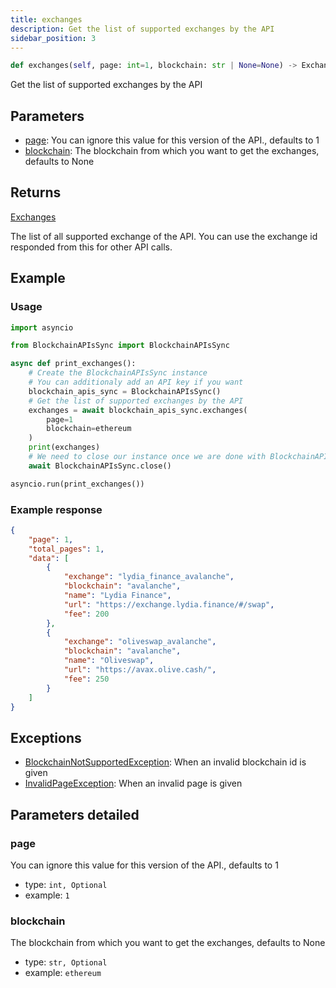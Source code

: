 ```yaml
---
title: exchanges
description: Get the list of supported exchanges by the API
sidebar_position: 3
---
```



```py
def exchanges(self, page: int=1, blockchain: str | None=None) -> Exchanges:
```
Get the list of supported exchanges by the API

## Parameters

 - [page](#page): You can ignore this value for this version of the API., defaults to 1
 - [blockchain](#blockchain): The blockchain from which you want to get the exchanges, defaults to None

## Returns

<CodeBlock language="python">
    <a href="/docs/python-sdk/models/Exchanges">Exchanges</a>
</CodeBlock>

The list of all supported exchange of the API.
You can use the exchange id responded from this for other API calls.


## Example

### Usage

```py
import asyncio

from BlockchainAPIsSync import BlockchainAPIsSync

async def print_exchanges():
    # Create the BlockchainAPIsSync instance
    # You can additionaly add an API key if you want
    blockchain_apis_sync = BlockchainAPIsSync()
    # Get the list of supported exchanges by the API
    exchanges = await blockchain_apis_sync.exchanges(
        page=1
        blockchain=ethereum
    )
    print(exchanges)
    # We need to close our instance once we are done with BlockchainAPIs
    await BlockchainAPIsSync.close()

asyncio.run(print_exchanges())
```

### Example response


```json
{
    "page": 1,
    "total_pages": 1,
    "data": [
        {
            "exchange": "lydia_finance_avalanche",
            "blockchain": "avalanche",
            "name": "Lydia Finance",
            "url": "https://exchange.lydia.finance/#/swap",
            "fee": 200
        },
        {
            "exchange": "oliveswap_avalanche",
            "blockchain": "avalanche",
            "name": "Oliveswap",
            "url": "https://avax.olive.cash/",
            "fee": 250
        }
    ]
}

```
## Exceptions

- [BlockchainNotSupportedException](/docs/python-sdk/exceptions/BlockchainNotSupportedException): When an invalid blockchain id is given
- [InvalidPageException](/docs/python-sdk/exceptions/InvalidPageException): When an invalid page is given

## Parameters detailed
### page

You can ignore this value for this version of the API., defaults to 1
- type: `int, Optional`
- example: `1`

### blockchain

The blockchain from which you want to get the exchanges, defaults to None
- type: `str, Optional`
- example: `ethereum`

